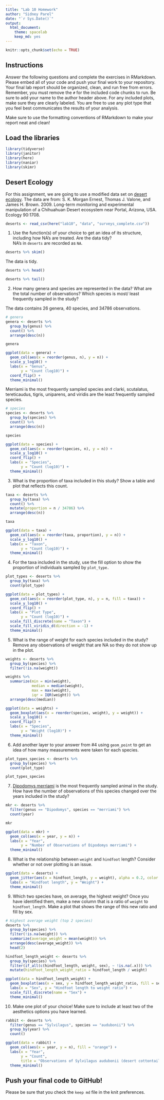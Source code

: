 ```yaml
---
title: "Lab 10 Homework"
author: "Sidney Parel"
date: "`r Sys.Date()`"
output:
  html_document: 
    theme: spacelab
    keep_md: yes
---
```


```r
knitr::opts_chunk$set(echo = TRUE)
```

## Instructions
Answer the following questions and complete the exercises in RMarkdown. Please embed all of your code and push your final work to your repository. Your final lab report should be organized, clean, and run free from errors. Remember, you must remove the `#` for the included code chunks to run. Be sure to add your name to the author header above. For any included plots, make sure they are clearly labeled. You are free to use any plot type that you feel best communicates the results of your analysis.  

Make sure to use the formatting conventions of RMarkdown to make your report neat and clean!  

## Load the libraries
```r
library(tidyverse)
library(janitor)
library(here)
library(naniar)
library(skimr)
``` 

## Desert Ecology
For this assignment, we are going to use a modified data set on [desert ecology](http://esapubs.org/archive/ecol/E090/118/). The data are from: S. K. Morgan Ernest, Thomas J. Valone, and James H. Brown. 2009. Long-term monitoring and experimental manipulation of a Chihuahuan Desert ecosystem near Portal, Arizona, USA. Ecology 90:1708.
```r
deserts <- read_csv(here("lab10", "data", "surveys_complete.csv"))
```

1. Use the function(s) of your choice to get an idea of its structure, including how NA's are treated. Are the data tidy?  
NA's in `deserts` are recorded as `NA`.
```r
deserts %>% skim()
```
The data is tidy.
```r
deserts %>% head()
```

```r
deserts %>% tail()
```


2. How many genera and species are represented in the data? What are the total number of observations? Which species is most/ least frequently sampled in the study?

The data contains 26 genera, 40 species, and 34786 observations. 
```r
# genera
genera <- deserts %>% 
  group_by(genus) %>% 
  count() %>% 
  arrange(desc(n))

genera
```

```r
ggplot(data = genera) +
  geom_col(aes(x = reorder(genus, n), y = n)) +
  scale_y_log10() +
  labs(x = "Genus",
       y = "Count (log10)") +
  coord_flip() +
  theme_minimal()
```

Merriami is the most frequently sampled species and clarki, scutalatus, tereticaudus, tigris, uniparens, and viridis are the least frequently sampled species. 
```r
# species
species <- deserts %>% 
  group_by(species) %>% 
  count() %>% 
  arrange(desc(n))

species
```

```r
ggplot(data = species) +
  geom_col(aes(x = reorder(species, n), y = n)) +
  scale_y_log10() +
  coord_flip() +
  labs(x = "Species",
       y = "Count (log10)") +
  theme_minimal()
```


3. What is the proportion of taxa included in this study? Show a table and plot that reflects this count.
```r
taxa <- deserts %>% 
  group_by(taxa) %>% 
  count() %>% 
  mutate(proportion = n / 34786) %>% 
  arrange(desc(n))

taxa
```

```r
ggplot(data = taxa) +
  geom_col(aes(x = reorder(taxa, proportion), y = n)) + 
  scale_y_log10() +
  labs(x = "Taxon",
       y = "Count (log10)") +
  theme_minimal()
```

4. For the taxa included in the study, use the fill option to show the proportion of individuals sampled by `plot_type.`
```r
plot_types <- deserts %>% 
  group_by(taxa) %>% 
  count(plot_type)

ggplot(data = plot_types) +
  geom_col(aes(x = reorder(plot_type, n), y = n, fill = taxa)) +
  scale_y_log10() +
  coord_flip() +
  labs(x = "Plot Type",
       y = "Count (log10)") +
  scale_fill_discrete(name = "Taxon") +
  scale_fill_viridis_d(direction = -1) +
  theme_minimal()
```

5. What is the range of weight for each species included in the study? Remove any observations of weight that are NA so they do not show up in the plot.
```r
weights <- deserts %>% 
  group_by(species) %>% 
  filter(!is.na(weight))

weights %>% 
  summarize(min = min(weight),
            median = median(weight),
            max = max(weight),
            iqr = IQR(weight)) %>% 
  arrange(desc(median))
```

```r
ggplot(data = weights) +
  geom_boxplot(aes(x = reorder(species, weight), y = weight)) +
  scale_y_log10() +
  coord_flip() +
  labs(x = "Species", 
       y = "Weight (log10)") +
  theme_minimal()
```


6. Add another layer to your answer from #4 using `geom_point` to get an idea of how many measurements were taken for each species.

```r
plot_types_species <- deserts %>% 
  group_by(species) %>% 
  count(plot_type)

plot_types_species
```


7. [Dipodomys merriami](https://en.wikipedia.org/wiki/Merriam's_kangaroo_rat) is the most frequently sampled animal in the study. How have the number of observations of this species changed over the years included in the study?
```r
mkr <- deserts %>% 
  filter(genus == "Dipodomys", species == "merriami") %>% 
  count(year)

mkr
```

```r
ggplot(data = mkr) +
  geom_col(aes(x = year, y = n)) +
  labs(x = "Year", 
       y = "Number of Observations of Dipodomys merriami") +
  theme_minimal()
```

8. What is the relationship between `weight` and `hindfoot` length? Consider whether or not over plotting is an issue.
```r
ggplot(data = deserts) +
  geom_jitter(aes(x = hindfoot_length, y = weight), alpha = 0.2, color = "navyblue") +
  labs(x = "Hindfoot length", y = "Weight") +
  theme_minimal()
```


9. Which two species have, on average, the highest weight? Once you have identified them, make a new column that is a ratio of `weight` to `hindfoot_length`. Make a plot that shows the range of this new ratio and fill by sex.
```r
# Highest average weight (top 2 species)
deserts %>% 
  group_by(species) %>% 
  filter(!is.na(weight)) %>% 
  summarize(average_weight = mean(weight)) %>% 
  arrange(desc(average_weight)) %>% 
  head(2)
```

```r
hindfoot_length_weight <- deserts %>% 
  group_by(species) %>% 
  filter(if_all(c(hindfoot_length, weight, sex), ~ !is.na(.x))) %>% 
  mutate(hindfoot_length_weight_ratio = hindfoot_length / weight)

ggplot(data = hindfoot_length_weight) +
  geom_boxplot(aes(x = sex, y = hindfoot_length_weight_ratio, fill = sex)) +
  labs(x = "Sex", y = "Hindfoot length to weight ratio") + 
  scale_fill_discrete(name = "Sex") +
  theme_minimal()
```

10. Make one plot of your choice! Make sure to include at least two of the aesthetics options you have learned.
```r
rabbit <- deserts %>% 
  filter(genus == "Sylvilagus", species == "audubonii") %>% 
  group_by(year) %>% 
  count()

ggplot(data = rabbit) +
  geom_col(aes(x = year, y = n), fill = "orange") +
  labs(x = "Year", 
       y = "Count",
       title = "Observations of Sylvilagus audubonii (desert cottontail)") +
  theme_minimal()
```

## Push your final code to GitHub!
Please be sure that you check the `keep md` file in the knit preferences. 